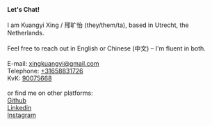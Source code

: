<div>
  <b>Let's Chat! </b>
  <br />
  <br />
  I am Kuangyi Xing / 邢旷怡 (they/them/ta), based in Utrecht, the Netherlands. <br />
  <br />
  Feel free to reach out in English or Chinese (中文) – I'm fluent in both.
  <br />
  <br />
  E-mail: <a href>xingkuangyi@gmail.com</a>
  <br />
  Telephone: <a href>+31658831726</a>
  <br />
  KvK: <a href>90075668</a>
  <br />
  <br />
  or find me on other platforms:
  <br /> <a href="https://github.com/void-kuangyi">Github</a>
  <br />
  <a href="https://www.linkedin.com/in/kuangyi-xing/">Linkedin</a>
  <br />
  <a href="https://www.instagram.com/xky_design/">Instagram</a>
</div>
